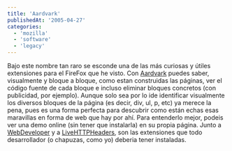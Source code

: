 ```yaml
---
title: 'Aardvark'
publishedAt: '2005-04-27'
categories:
  - 'mozilla'
  - 'software'
  - 'legacy'
---
```


Bajo este nombre tan raro se esconde una de las más curiosas y útiles extensiones para el FireFox que he visto. Con [Aardvark](http://karmatics.com/aardvark/) puedes saber, visualmente y bloque a bloque, como estan construidas las páginas, ver el código fuente de cada bloque e incluso eliminar bloques concretos (con publicidad, por ejemplo). Aunque solo sea por lo ide identificar visualmente los diversos bloques de la página (es decir, div, ul, p, etc) ya merece la pena, pues es una forma perfecta para descubrir como están echas esas maravillas en forma de web que hay por ahí. Para entenderlo mejor, podeis ver una demo online (sin tener que instalarla) en su propia página. Junto a [WebDeveloper](http://chrispederick.com/work/firefox/webdeveloper/) y a [LiveHTTPHeaders](http://livehttpheaders.mozdev.org/), son las extensiones que todo desarrollador (o chapuzas, como yo) deberia tener instaladas.
